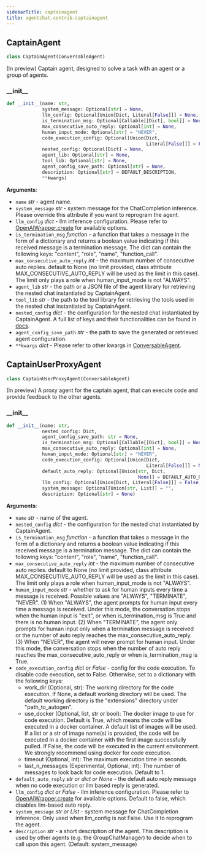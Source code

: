 ```yaml
---
sidebarTitle: captainagent
title: agentchat.contrib.captainagent
---
```


## CaptainAgent

```python
class CaptainAgent(ConversableAgent)
```

(In preview) Captain agent, designed to solve a task with an agent or a group of agents.

### \_\_init\_\_

```python
def __init__(name: str,
             system_message: Optional[str] = None,
             llm_config: Optional[Union[Dict, Literal[False]]] = None,
             is_termination_msg: Optional[Callable[[Dict], bool]] = None,
             max_consecutive_auto_reply: Optional[int] = None,
             human_input_mode: Optional[str] = "NEVER",
             code_execution_config: Optional[Union[Dict,
                                                   Literal[False]]] = False,
             nested_config: Optional[Dict] = None,
             agent_lib: Optional[str] = None,
             tool_lib: Optional[str] = None,
             agent_config_save_path: Optional[str] = None,
             description: Optional[str] = DEFAULT_DESCRIPTION,
             **kwargs)
```

**Arguments**:

- `name` _str_ - agent name.
- `system_message` _str_ - system message for the ChatCompletion inference.
  Please override this attribute if you want to reprogram the agent.
- `llm_config` _dict_ - llm inference configuration.
  Please refer to [OpenAIWrapper.create](/docs/reference/oai/client#create) for available options.
- `is_termination_msg` _function_ - a function that takes a message in the form of a dictionary
  and returns a boolean value indicating if this received message is a termination message.
  The dict can contain the following keys: "content", "role", "name", "function_call".
- `max_consecutive_auto_reply` _int_ - the maximum number of consecutive auto replies.
  default to None (no limit provided, class attribute MAX_CONSECUTIVE_AUTO_REPLY will be used as the limit in this case).
  The limit only plays a role when human_input_mode is not "ALWAYS".
- `agent_lib` _str_ - the path or a JSON file of the agent library for retrieving the nested chat instantiated by CaptainAgent.
- `tool_lib` _str_ - the path to the tool library for retrieving the tools used in the nested chat instantiated by CaptainAgent.
- `nested_config` _dict_ - the configuration for the nested chat instantiated by CaptainAgent.
  A full list of keys and their functionalities can be found in [docs](https://ag2ai.github.io/ag2/docs/topics/captainagent/configurations).
- `agent_config_save_path` _str_ - the path to save the generated or retrieved agent configuration.
- `**kwargs` _dict_ - Please refer to other kwargs in
  [ConversableAgent](https://github.com/ag2ai/ag2/blob/main/autogen/agentchat/conversable_agent.py#L74).

## CaptainUserProxyAgent

```python
class CaptainUserProxyAgent(ConversableAgent)
```

(In preview) A proxy agent for the captain agent, that can execute code and provide feedback to the other agents.

### \_\_init\_\_

```python
def __init__(name: str,
             nested_config: Dict,
             agent_config_save_path: str = None,
             is_termination_msg: Optional[Callable[[Dict], bool]] = None,
             max_consecutive_auto_reply: Optional[int] = None,
             human_input_mode: Optional[str] = "NEVER",
             code_execution_config: Optional[Union[Dict,
                                                   Literal[False]]] = None,
             default_auto_reply: Optional[Union[str, Dict,
                                                None]] = DEFAULT_AUTO_REPLY,
             llm_config: Optional[Union[Dict, Literal[False]]] = False,
             system_message: Optional[Union[str, List]] = "",
             description: Optional[str] = None)
```

**Arguments**:

- `name` _str_ - name of the agent.
- `nested_config` _dict_ - the configuration for the nested chat instantiated by CaptainAgent.
- `is_termination_msg` _function_ - a function that takes a message in the form of a dictionary
  and returns a boolean value indicating if this received message is a termination message.
  The dict can contain the following keys: "content", "role", "name", "function_call".
- `max_consecutive_auto_reply` _int_ - the maximum number of consecutive auto replies.
  default to None (no limit provided, class attribute MAX_CONSECUTIVE_AUTO_REPLY will be used as the limit in this case).
  The limit only plays a role when human_input_mode is not "ALWAYS".
- `human_input_mode` _str_ - whether to ask for human inputs every time a message is received.
  Possible values are "ALWAYS", "TERMINATE", "NEVER".
  (1) When "ALWAYS", the agent prompts for human input every time a message is received.
  Under this mode, the conversation stops when the human input is "exit",
  or when is_termination_msg is True and there is no human input.
  (2) When "TERMINATE", the agent only prompts for human input only when a termination message is received or
  the number of auto reply reaches the max_consecutive_auto_reply.
  (3) When "NEVER", the agent will never prompt for human input. Under this mode, the conversation stops
  when the number of auto reply reaches the max_consecutive_auto_reply or when is_termination_msg is True.
- `code_execution_config` _dict or False_ - config for the code execution.
  To disable code execution, set to False. Otherwise, set to a dictionary with the following keys:
  - work_dir (Optional, str): The working directory for the code execution.
  If None, a default working directory will be used.
  The default working directory is the "extensions" directory under
  "path_to_autogen".
  - use_docker (Optional, list, str or bool): The docker image to use for code execution.
  Default is True, which means the code will be executed in a docker container. A default list of images will be used.
  If a list or a str of image name(s) is provided, the code will be executed in a docker container
  with the first image successfully pulled.
  If False, the code will be executed in the current environment.
  We strongly recommend using docker for code execution.
  - timeout (Optional, int): The maximum execution time in seconds.
  - last_n_messages (Experimental, Optional, int): The number of messages to look back for code execution. Default to 1.
- `default_auto_reply` _str or dict or None_ - the default auto reply message when no code execution or llm based reply is generated.
- `llm_config` _dict or False_ - llm inference configuration.
  Please refer to [OpenAIWrapper.create](/docs/reference/oai/client#create)
  for available options.
  Default to false, which disables llm-based auto reply.
- `system_message` _str or List_ - system message for ChatCompletion inference.
  Only used when llm_config is not False. Use it to reprogram the agent.
- `description` _str_ - a short description of the agent. This description is used by other agents
  (e.g. the GroupChatManager) to decide when to call upon this agent. (Default: system_message)

